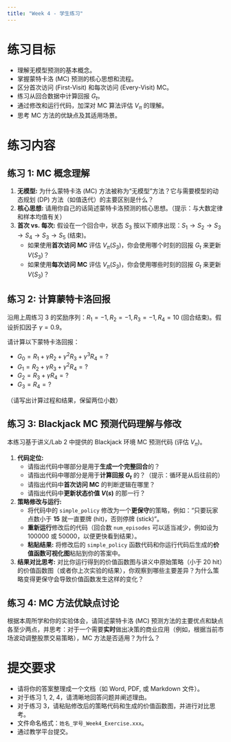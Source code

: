```yaml
---
title: "Week 4 - 学生练习"
---
```


# 练习目标

*   理解无模型预测的基本概念。
*   掌握蒙特卡洛 (MC) 预测的核心思想和流程。
*   区分首次访问 (First-Visit) 和每次访问 (Every-Visit) MC。
*   练习从回合数据中计算回报 $G_t$。
*   通过修改和运行代码，加深对 MC 算法评估 $V_{\pi}$ 的理解。
*   思考 MC 方法的优缺点及其适用场景。

# 练习内容

## 练习 1: MC 概念理解

1.  **无模型:** 为什么蒙特卡洛 (MC) 方法被称为“无模型”方法？它与需要模型的动态规划 (DP) 方法（如值迭代）的主要区别是什么？
2.  **核心思想:** 请用你自己的话简述蒙特卡洛预测的核心思想。（提示：与大数定律和样本均值有关）
3.  **首次 vs. 每次:** 假设在一个回合中，状态 $S_3$ 按以下顺序出现：$S_1 \rightarrow S_2 \rightarrow S_3 \rightarrow S_4 \rightarrow S_3 \rightarrow S_5$ (结束)。
    *   如果使用**首次访问 MC** 评估 $V_{\pi}(S_3)$，你会使用哪个时刻的回报 $G_t$ 来更新 $V(S_3)$？
    *   如果使用**每次访问 MC** 评估 $V_{\pi}(S_3)$，你会使用哪些时刻的回报 $G_t$ 来更新 $V(S_3)$？

## 练习 2: 计算蒙特卡洛回报

沿用上周练习 3 的奖励序列：$R_1 = -1, R_2 = -1, R_3 = -1, R_4 = 10$ (回合结束)。假设折扣因子 $\gamma = 0.9$。

请计算以下蒙特卡洛回报：

*   $G_0 = R_1 + \gamma R_2 + \gamma^2 R_3 + \gamma^3 R_4 = ?$
*   $G_1 = R_2 + \gamma R_3 + \gamma^2 R_4 = ?$
*   $G_2 = R_3 + \gamma R_4 = ?$
*   $G_3 = R_4 = ?$

（请写出计算过程和结果，保留两位小数）

## 练习 3: Blackjack MC 预测代码理解与修改

本练习基于讲义/Lab 2 中提供的 Blackjack 环境 MC 预测代码 (评估 $V_{\pi}$)。

1.  **代码定位:**
    *   请指出代码中哪部分是用于**生成一个完整回合**的？
    *   请指出代码中哪部分是用于**计算回报 $G_t$** 的？（提示：循环是从后往前的）
    *   请指出代码中**首次访问 MC** 的判断逻辑在哪里？
    *   请指出代码中**更新状态价值 $V(s)$** 的那一行？
2.  **策略修改与运行:**
    *   将代码中的 `simple_policy` 修改为一个**更保守**的策略，例如：“只要玩家点数小于 **15** 就一直要牌 (hit)，否则停牌 (stick)”。
    *   **重新运行**修改后的代码（回合数 `num_episodes` 可以适当减少，例如设为 100000 或 50000，以便更快看到结果）。
    *   **粘贴结果:** 将修改后的 `simple_policy` 函数代码和你运行代码后生成的**价值函数可视化图**粘贴到你的答案中。
3.  **结果对比思考:** 对比你运行得到的价值函数图与讲义中原始策略（小于 20 hit）的价值函数图（或者你上次实验的结果），你观察到哪些主要差异？为什么策略变得更保守会导致价值函数发生这样的变化？

## 练习 4: MC 方法优缺点讨论

根据本周所学和你的实验体会，请简述蒙特卡洛 (MC) 预测方法的主要优点和缺点各至少两点，并思考：对于一个需要**实时**做出决策的商业应用（例如，根据当前市场波动调整股票交易策略），MC 方法是否适用？为什么？

# 提交要求

*   请将你的答案整理成一个文档（如 Word, PDF, 或 Markdown 文件）。
*   对于练习 1, 2, 4，请清晰地回答问题并阐述理由。
*   对于练习 3，请粘贴修改后的策略代码和生成的价值函数图，并进行对比思考。
*   文件命名格式：`姓名_学号_Week4_Exercise.xxx`。
*   通过教学平台提交。